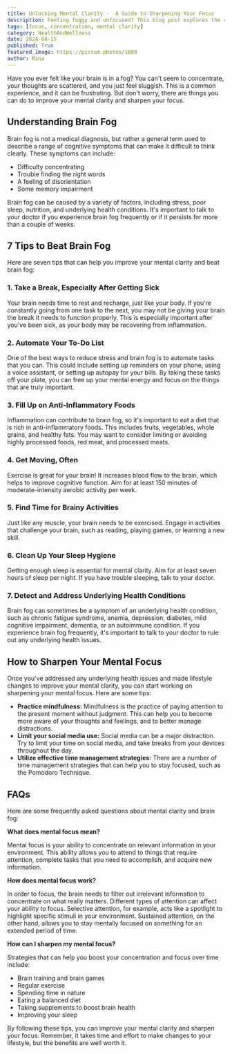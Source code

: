 ```yaml
---
title: Unlocking Mental Clarity -  A Guide to Sharpening Your Focus
description: Feeling foggy and unfocused? This blog post explores the causes of brain fog and provides practical tips to improve mental clarity and sharpen your focus. Learn about the importance of breaks, sleep, diet, exercise, and mindfulness for a clearer mind.
tags: [focus, concentration, mental clarity]
category: HealthAndWellness
date: 2024-08-15
published: True
featured_image: https://picsum.photos/1080
author: Rina
---
```



Have you ever felt like your brain is in a fog? You can't seem to concentrate, your thoughts are scattered, and you just feel sluggish. This is a common experience, and it can be frustrating. But don't worry, there are things you can do to improve your mental clarity and sharpen your focus.

## Understanding Brain Fog

Brain fog is not a medical diagnosis, but rather a general term used to describe a range of cognitive symptoms that can make it difficult to think clearly. These symptoms can include:

* Difficulty concentrating
* Trouble finding the right words
* A feeling of disorientation
* Some memory impairment

Brain fog can be caused by a variety of factors, including stress, poor sleep, nutrition, and underlying health conditions. It's important to talk to your doctor if you experience brain fog frequently or if it persists for more than a couple of weeks.

## 7 Tips to Beat Brain Fog

Here are seven tips that can help you improve your mental clarity and beat brain fog:

### 1. Take a Break, Especially After Getting Sick

Your brain needs time to rest and recharge, just like your body. If you're constantly going from one task to the next, you may not be giving your brain the break it needs to function properly. This is especially important after you've been sick, as your body may be recovering from inflammation.

### 2. Automate Your To-Do List

One of the best ways to reduce stress and brain fog is to automate tasks that you can. This could include setting up reminders on your phone, using a voice assistant, or setting up autopay for your bills. By taking these tasks off your plate, you can free up your mental energy and focus on the things that are truly important.

### 3. Fill Up on Anti-Inflammatory Foods

Inflammation can contribute to brain fog, so it's important to eat a diet that is rich in anti-inflammatory foods. This includes fruits, vegetables, whole grains, and healthy fats. You may want to consider limiting or avoiding highly processed foods, red meat, and processed meats.

### 4. Get Moving, Often

Exercise is great for your brain! It increases blood flow to the brain, which helps to improve cognitive function. Aim for at least 150 minutes of moderate-intensity aerobic activity per week.

### 5. Find Time for Brainy Activities

Just like any muscle, your brain needs to be exercised. Engage in activities that challenge your brain, such as reading, playing games, or learning a new skill.

### 6. Clean Up Your Sleep Hygiene

Getting enough sleep is essential for mental clarity. Aim for at least seven hours of sleep per night. If you have trouble sleeping, talk to your doctor.

### 7. Detect and Address Underlying Health Conditions

Brain fog can sometimes be a symptom of an underlying health condition, such as chronic fatigue syndrome, anemia, depression, diabetes, mild cognitive impairment, dementia, or an autoimmune condition. If you experience brain fog frequently, it's important to talk to your doctor to rule out any underlying health issues.

##  How to Sharpen Your Mental Focus

Once you've addressed any underlying health issues and made lifestyle changes to improve your mental clarity, you can start working on sharpening your mental focus. Here are some tips:

* **Practice mindfulness:** Mindfulness is the practice of paying attention to the present moment without judgment. This can help you to become more aware of your thoughts and feelings, and to better manage distractions.
* **Limit your social media use:** Social media can be a major distraction. Try to limit your time on social media, and take breaks from your devices throughout the day.
* **Utilize effective time management strategies:** There are a number of time management strategies that can help you to stay focused, such as the Pomodoro Technique.

##  FAQs

Here are some frequently asked questions about mental clarity and brain fog:

**What does mental focus mean?**

Mental focus is your ability to concentrate on relevant information in your environment. This ability allows you to attend to things that require attention, complete tasks that you need to accomplish, and acquire new information.

**How does mental focus work?**

In order to focus, the brain needs to filter out irrelevant information to concentrate on what really matters. Different types of attention can affect your ability to focus. Selective attention, for example, acts like a spotlight to highlight specific stimuli in your environment. Sustained attention, on the other hand, allows you to stay mentally focused on something for an extended period of time.

**How can I sharpen my mental focus?**

Strategies that can help you boost your concentration and focus over time include:

* Brain training and brain games
* Regular exercise
* Spending time in nature
* Eating a balanced diet
* Taking supplements to boost brain health
* Improving your sleep

By following these tips, you can improve your mental clarity and sharpen your focus. Remember, it takes time and effort to make changes to your lifestyle, but the benefits are well worth it.
